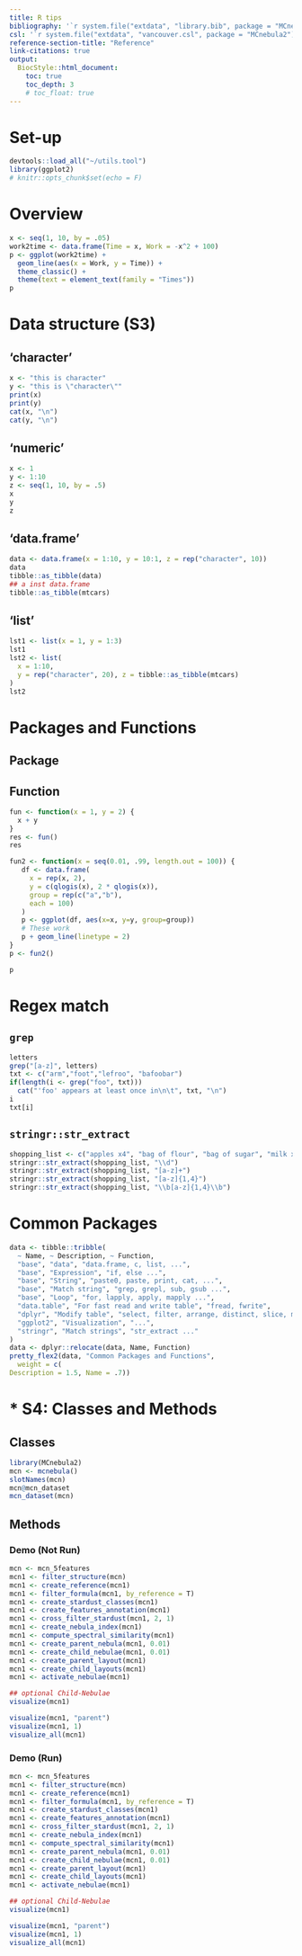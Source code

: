 ```yaml
---
title: R tips
bibliography: '`r system.file("extdata", "library.bib", package = "MCnebula2")`'
csl: '`r system.file("extdata", "vancouver.csl", package = "MCnebula2")`'
reference-section-title: "Reference"
link-citations: true
output:
  BiocStyle::html_document:
    toc: true
    toc_depth: 3
    # toc_float: true
---
```



# Set-up

```r
devtools::load_all("~/utils.tool")
library(ggplot2)
# knitr::opts_chunk$set(echo = F)
```

# Overview

```r
x <- seq(1, 10, by = .05)
work2time <- data.frame(Time = x, Work = -x^2 + 100)
p <- ggplot(work2time) +
  geom_line(aes(x = Work, y = Time)) +
  theme_classic() +
  theme(text = element_text(family = "Times"))
p
```

# Data structure (S3)

## 'character'

```r
x <- "this is character"
y <- "this is \"character\""
print(x)
print(y)
cat(x, "\n")
cat(y, "\n")
```

## 'numeric'

```r
x <- 1
y <- 1:10
z <- seq(1, 10, by = .5)
x
y
z
```

## 'data.frame'

```r
data <- data.frame(x = 1:10, y = 10:1, z = rep("character", 10))
data
tibble::as_tibble(data)
## a inst data.frame
tibble::as_tibble(mtcars)
```

## 'list'

```r
lst1 <- list(x = 1, y = 1:3)
lst1
lst2 <- list(
  x = 1:10, 
  y = rep("character", 20), z = tibble::as_tibble(mtcars)
)
lst2
```

# Packages and Functions

## Package

## Function

```r
fun <- function(x = 1, y = 2) {
  x + y
}
res <- fun()
res
```

```r
fun2 <- function(x = seq(0.01, .99, length.out = 100)) {
   df <- data.frame(
     x = rep(x, 2),
     y = c(qlogis(x), 2 * qlogis(x)),
     group = rep(c("a","b"),
     each = 100)
   )
   p <- ggplot(df, aes(x=x, y=y, group=group))
   # These work
   p + geom_line(linetype = 2)
}
p <- fun2()
```

```r
p
```

# Regex match

## `grep`

```r
letters
grep("[a-z]", letters)
txt <- c("arm","foot","lefroo", "bafoobar")
if(length(i <- grep("foo", txt)))
  cat("'foo' appears at least once in\n\t", txt, "\n")
i
txt[i]
```

## `stringr::str_extract`

```r
shopping_list <- c("apples x4", "bag of flour", "bag of sugar", "milk x2")
stringr::str_extract(shopping_list, "\\d")
stringr::str_extract(shopping_list, "[a-z]+")
stringr::str_extract(shopping_list, "[a-z]{1,4}")
stringr::str_extract(shopping_list, "\\b[a-z]{1,4}\\b")
```

# Common Packages

```r
data <- tibble::tribble(
  ~ Name, ~ Description, ~ Function,
  "base", "data", "data.frame, c, list, ...",
  "base", "Expression", "if, else ...",
  "base", "String", "paste0, paste, print, cat, ...",
  "base", "Match string", "grep, grepl, sub, gsub ...",
  "base", "Loop", "for, lapply, apply, mapply ...",
  "data.table", "For fast read and write table", "fread, fwrite",
  "dplyr", "Modify table", "select, filter, arrange, distinct, slice, mutate ...",
  "ggplot2", "Visualization", "...",
  "stringr", "Match strings", "str_extract ..."
)
data <- dplyr::relocate(data, Name, Function)
pretty_flex2(data, "Common Packages and Functions",
  weight = c(
Description = 1.5, Name = .7))
```

# * S4: Classes and Methods

## Classes

```r
library(MCnebula2)
mcn <- mcnebula()
slotNames(mcn)
mcn@mcn_dataset
mcn_dataset(mcn)
```

## Methods

### Demo (Not Run)

```r
mcn <- mcn_5features
mcn1 <- filter_structure(mcn)
mcn1 <- create_reference(mcn1)
mcn1 <- filter_formula(mcn1, by_reference = T)
mcn1 <- create_stardust_classes(mcn1)
mcn1 <- create_features_annotation(mcn1)
mcn1 <- cross_filter_stardust(mcn1, 2, 1)
mcn1 <- create_nebula_index(mcn1)
mcn1 <- compute_spectral_similarity(mcn1)
mcn1 <- create_parent_nebula(mcn1, 0.01)
mcn1 <- create_child_nebulae(mcn1, 0.01)
mcn1 <- create_parent_layout(mcn1)
mcn1 <- create_child_layouts(mcn1)
mcn1 <- activate_nebulae(mcn1)

## optional Child-Nebulae
visualize(mcn1)

visualize(mcn1, "parent")
visualize(mcn1, 1)
visualize_all(mcn1)
```

### Demo (Run)

```r
mcn <- mcn_5features
mcn1 <- filter_structure(mcn)
mcn1 <- create_reference(mcn1)
mcn1 <- filter_formula(mcn1, by_reference = T)
mcn1 <- create_stardust_classes(mcn1)
mcn1 <- create_features_annotation(mcn1)
mcn1 <- cross_filter_stardust(mcn1, 2, 1)
mcn1 <- create_nebula_index(mcn1)
mcn1 <- compute_spectral_similarity(mcn1)
mcn1 <- create_parent_nebula(mcn1, 0.01)
mcn1 <- create_child_nebulae(mcn1, 0.01)
mcn1 <- create_parent_layout(mcn1)
mcn1 <- create_child_layouts(mcn1)
mcn1 <- activate_nebulae(mcn1)

## optional Child-Nebulae
visualize(mcn1)

visualize(mcn1, "parent")
visualize(mcn1, 1)
visualize_all(mcn1)
```

